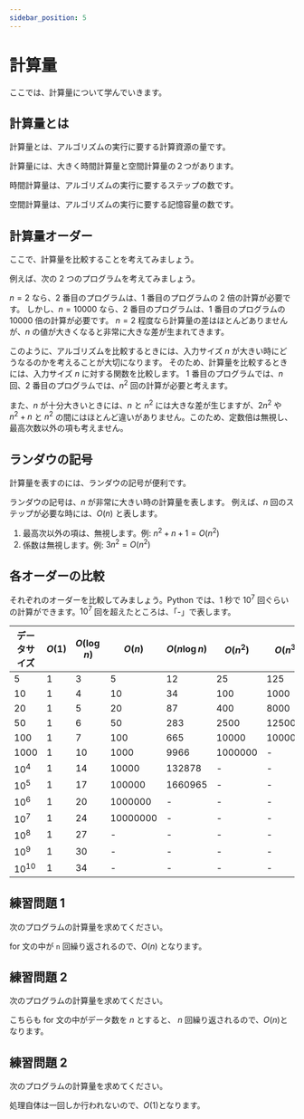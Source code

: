 ```yaml
---
sidebar_position: 5
---
```



# 計算量

ここでは、計算量について学んでいきます。

## 計算量とは

計算量とは、アルゴリズムの実行に要する計算資源の量です。

計算量には、大きく時間計算量と空間計算量の２つがあります。

時間計算量は、アルゴリズムの実行に要するステップの数です。

空間計算量は、アルゴリズムの実行に要する記憶容量の数です。

## 計算量オーダー

ここで、計算量を比較することを考えてみましょう。

例えば、次の 2 つのプログラムを考えてみましょう。

<ViewSource path="/order/example1.ipynb" />

<ViewSource path="/order/example2.ipynb" />

$n = 2$ なら、2 番目のプログラムは、1 番目のプログラムの 2 倍の計算が必要です。
しかし、$n = 10000$ なら、2 番目のプログラムは、1 番目のプログラムの 10000 倍の計算が必要です。
$n = 2$ 程度なら計算量の差はほとんどありませんが、$n$ の値が大きくなると非常に大きな差が生まれてきます。

このように、アルゴリズムを比較するときには、入力サイズ $n$ が大きい時にどうなるのかを考えることが大切になります。
そのため、計算量を比較するときには、入力サイズ $n$ に対する関数を比較します。
1 番目のプログラムでは、$n$ 回、2 番目のプログラムでは、$n^2$ 回の計算が必要と考えます。

また、$n$ が十分大きいときには、$n$ と $n^2$ には大きな差が生じますが、$2n^2$ や $n^2 + n$ と $n^2$ の間にはほとんど違いがありません。このため、定数倍は無視し、最高次数以外の項も考えません。

## ランダウの記号

計算量を表すのには、ランダウの記号が便利です。

ランダウの記号は、$n$ が非常に大きい時の計算量を表します。
例えば、$n$ 回のステップが必要な時には、$O(n)$ と表します。

1. 最高次以外の項は、無視します。例: $n^2 + n + 1 = O(n^2)$
1. 係数は無視します。例: $3n^2 = O(n^2)$

## 各オーダーの比較

それぞれのオーダーを比較してみましょう。Python では、1 秒で $10^7$ 回ぐらいの計算ができます。$10^7$ 回を超えたところは、「-」で表します。

| データサイズ | $O(1)$ | $O(\log n)$ | $O(n)$   | $O(n\log n)$ | $O(n^2)$ | $O(n^3)$ | $O(2^n)$ | $O(n!)$ |
| ------------ | ------ | ----------- | -------- | ------------ | -------- | -------- | -------- | ------- |
| 5            | 1      | 3           | 5        | 12           | 25       | 125      | 32       | 120     |
| 10           | 1      | 4           | 10       | 34           | 100      | 1000     | 1024     | 3628822 |
| 20           | 1      | 5           | 20       | 87           | 400      | 8000     | 1048576  | -       |
| 50           | 1      | 6           | 50       | 283          | 2500     | 125000   | -        | -       |
| 100          | 1      | 7           | 100      | 665          | 10000    | 1000000  | -        | -       |
| 1000         | 1      | 10          | 1000     | 9966         | 1000000  | -        | -        | -       |
| $10^4$       | 1      | 14          | 10000    | 132878       | -        | -        | -        | -       |
| $10^5$       | 1      | 17          | 100000   | 1660965      | -        | -        | -        | -       |
| $10^6$       | 1      | 20          | 1000000  | -            | -        | -        | -        | -       |
| $10^7$       | 1      | 24          | 10000000 | -            | -        | -        | -        | -       |
| $10^8$       | 1      | 27          | -        | -            | -        | -        | -        | -       |
| $10^9$       | 1      | 30          | -        | -            | -        | -        | -        | -       |
| $10^{10}$    | 1      | 34          | -        | -            | -        | -        | -        | -       |

## 練習問題 1

次のプログラムの計算量を求めてください。

<ViewSource path="/order/exercise1.ipynb" />

<Answer>

for 文の中が `n` 回繰り返されるので、$O(n)$ となります。

</Answer>

## 練習問題 2

次のプログラムの計算量を求めてください。

<ViewSource path="/order/exercise2.ipynb" />

<Answer>

こちらも for 文の中がデータ数を $n$ とすると、 $n$ 回繰り返されるので、$O(n)$となります。

</Answer>

## 練習問題 2

次のプログラムの計算量を求めてください。

<ViewSource path="/order/exercise3.ipynb" />

<Answer>

処理自体は一回しか行われないので、$O(1)$となります。

</Answer>
